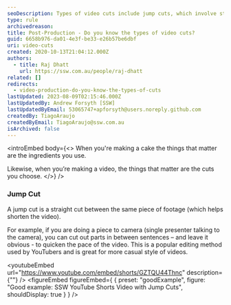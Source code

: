 ```yaml
---
seoDescription: Types of video cuts include jump cuts, which involve straight cutting between the same piece of footage to shorten the video and quicken the pace.
type: rule
archivedreason:
title: Post-Production - Do you know the types of video cuts?
guid: 6658b976-da01-4e3f-be33-e26b57be6dbf
uri: video-cuts
created: 2020-10-13T21:04:12.000Z
authors:
  - title: Raj Dhatt
    url: https://ssw.com.au/people/raj-dhatt
related: []
redirects:
  - video-production-do-you-know-the-types-of-cuts
lastUpdated: 2023-08-09T02:15:46.000Z
lastUpdatedBy: Andrew Forsyth [SSW]
lastUpdatedByEmail: 53065747+apforsyth@users.noreply.github.com
createdBy: TiagoAraujo
createdByEmail: TiagoAraujo@ssw.com.au
isArchived: false
---
```


<introEmbed
  body={<>
When you're making a cake the things that matter are the ingredients you use.

Likewise, when you’re making a video, the things that matter are the cuts you choose.
  </>}
/>
### Jump Cut

A jump cut is a straight cut between the same piece of footage (which helps shorten the video).

For example, if you are doing a piece to camera (single presenter talking to the camera), you can cut out parts in between sentences – and leave it obvious - to quicken the pace of the video. This is a popular editing method used by YouTubers and is great for more casual style of videos.


<youtubeEmbed url="https://www.youtube.com/embed/shorts/GZTQU44Thnc" description={""} />
<figureEmbed figureEmbed={ {
  preset: "goodExample",
  figure: "Good example: SSW YouTube Shorts Video with Jump Cuts",
  shouldDisplay: true
} } />
